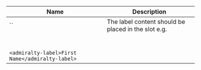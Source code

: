 
| Name | Description |
| --- | --- |
| `` | The label content should be placed in the slot e.g.<br /><br />`<admiralty-label>First Name</admiralty-label>` |

